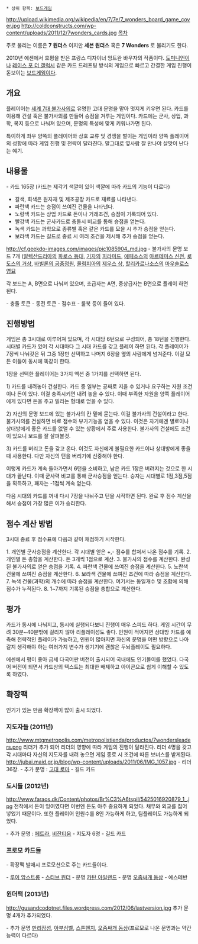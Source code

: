  * 상위 항목: [[보드게임]]
http://upload.wikimedia.org/wikipedia/en/7/7e/7_wonders_board_game_cover.jpg
http://coldconstructs.com/wp-content/uploads/2011/12/7wonders_cards.jpg
[[목차]]

주로 불리는 이름은 '''7 원더스''' 이지만 '''세븐 원더스''' 혹은 '''7 Wonders''' 로 불리기도 한다.
 
2010년 에센에서 호평을 받은 프랑스 디자이너 앙트완 바우자의 작품이다.  [[도미니언]]이나 [[레이스 포 더 갤럭시]] 같은 카드 드레프팅 방식의 게임으로 빠르고 간결한 게임 진행이 돋보이는 [[보드게임]]이다.

== 개요 ==
플레이어는 [[세계 7대 불가사의]]로 유명한 고대 문명을 맡아 멋지게 키우면 된다. 카드를 이용해 건설 혹은 불가사의를 만들어 승점을 겨루는 게임이다. 카드에는 군사, 상업, 과학, 복지 등으로 나눠져 있으며, 문명의 특성에 맞게 키워나가면 된다.

특이하게 좌우 양쪽의 플레이어와 상호 교류 및 경쟁을 벌이는 게임이라 양쪽 플레이어의 성향에 따라 게임 진행 및 전략이 달라진다. 말그대로 옆사람 잘 만나야 살맛이 난다는 얘기.

== 내용물 ==
- 카드 165장 (카드는 제각기 색깔이 있어 색깔에 따라 카드의 기능이 다르다)

* 갈색, 회색은 원자재 및 제조공장 카드로 재료를 나타낸다.
* 파란색 카드는 승점이 쓰여진 건물을 나타낸다.
* 노랑색 카드는 상업 카드로 돈이나 거래조건, 승점이 기록되어 있다.
* 빨강색 카드는 군사카드로 충돌시 비교를 통해 승점을 얻는다.
* 녹색 카드는 과학으로 종류별 혹은 같은 카드를 모을 시 추가 승점을 얻는다.
* 보라색 카드는 길드로 종료 시 여러 조건을 제시해 추가 승점을 얻는다.
http://cf.geekdo-images.com/images/pic1085904_md.jpg
- 불가사의 문명 보드 7개 ([[알렉산드리아]]의 [[파로스 등대]], [[기자]]의 [[피라미드]], [[에페소스]]의 [[아르테미스 신전]], [[로도스의 거상]], [[바빌론의 공중정원]], [[올림피아]]의 [[제우스 상]], [[할리카르나소스]]의 [[마우솔로스 영묘]]

각 보드는 A, B면으로 나눠져 있으며, 초급자는 A면, 중상급자는 B면으로 플레이 하면 된다. 

- 충돌 토큰
- 동전 토큰
- 점수표
- 룰북 등이 들어 있다.

== 진행방법 ==
게임은 총 3시대로 이루어져 있으며, 각 시대당 6턴으로 구성되어, 총 18턴을 진행한다.  시대별 카드가 있어 각 시대마다 그 시대 카드를 갖고 플레이 하면 된다. 각 플레이어가 7장씩 나눠갖은 뒤 그중 1장만 선택하고 나머지 6장을 옆의 사람에게 넘겨준다. 이걸 모든 이들이 동시에 똑같이 한다. 

1장을 선택한 플레이어는 3가지 액션 중 1가지를 선택하면 된다.

1) 카드를 내려놓아 건설한다. 카드 중 일부는 공짜로 지을 수 있거나 요구하는 자원 조건이나 돈이 있다. 이걸 충족시키면 내려 놓을 수 있다. 이때 부족한 자원을 양쪽 플레이어에게 있다면 돈을 주고 빌리는 형태로 얻을 수 있다.

2) 자신의 문명 보드에 있는 불가사의 칸 밑에 묻는다. 이걸 불가사의 건설이라고 한다. 불가사의를 건설하면 바로 점수와 부가기능을 얻을 수 있다. 이것은 자기에겐 별로이나 상대방에게 좋은 카드를 없앨 수 있는 상황에서 주로 사용한다. 불가사의 건설에도 조건이 있으니 보드를 잘 살펴볼것.

3) 카드를 버리고 돈을 갖고 온다. 이것도 자신에게 불필요한 카드이나 상대방에게 좋을때 사용한다. 다만 자신의 턴을 버리기에 신중해야 한다.

이렇게 카드가 계속 돌아가면서 6턴을 소비하고, 남은 카드 1장은 버려지는 것으로 한 시대가 끝난다. 이때 군사력 비교를 통해 군사승점을 얻는다. 승자는 시대별로 1점,3점,5점을 획득하고, 패자는 -1점씩 계속 얻는다.

다음 시대의 카드를 꺼내 다시 7장을 나눠주고 턴을 시작하면 된다. 완료 후 점수 계산을 해서 승점이 가장 많은 이가 승리한다.

== 점수 계산 방법 ==
3시대 종료 후 점수표에 다음과 같이 채점하기 시작한다.

1. 개인별 군사승점을 계산한다. 각 시대별 얻은 +,- 점수를 합쳐서 나온 점수를 기록.
2. 개인별 돈 총합을 계산한다. 돈 3개씩 1점으로 계산.
3. 불가사의 점수를 계산한다. 완성된 불가사의로 얻은 승점을 기록.
4. 파란색 건물에 쓰여진 승점을 계산한다.
5. 노란색 건물에 쓰여진 승점을 계산한다.
6. 보라색 건물에 쓰여진 조건에 따라 승점을 계산한다.
7. 녹색 건물(과학)의 개수에 따라 승점을 계산한다. 여기서는 동일개수 및 조합에 의해 점수가 누적된다.
8. 1~7까지 기록된 승점을 총합으로 계산한다.


== 평가 ==
카드가 동시에 나눠지고, 동시에 실행되다보니 진행이 매우 스피드 하다. 게임 시간이 무려 30분~40분밖에 걸리지 않아 리플레이성도 좋다.  인원이 적어지면 상대방 카드를 예측해 전략적인 플레이가 가능하고, 인원이 많아지면 자신의 문명을 어떤 방향으로 나아갈지 생각해야 하는 여러가지 변수가 생기기에 괜찮은 두뇌플레이도 필요하다.

에센에서 평이 좋아 금세 다국어판 버전이 출시되어 국내에도 인기몰이를 했었다.  다국어 버전이 되면서 카드상의 텍스트는 최대한 배제하고 아이콘으로 쉽게 이해할 수 있도록 하였다. 



== 확장팩 ==
인기가 있는 만큼 확장팩이 많이 출시 되었다.

=== 지도자들 (2011년) ===
http://www.mtgmetropolis.com/metropolistienda/productos/7wondersleaders.png
리더가 추가 되어 리더의 영향에 따라 게임의 진행이 달라진다. 리더 4명을 갖고 각 시대마다 자신의 지도자를 내려 놓으면 게임 종료 시 조건에 따른 보너스를 받게된다.
http://jubai.maid.gr.jp/blog/wp-content/uploads/2011/06/IMG_1057.jpg
- 리더 36장. 
- 추가 문명 : [[고대 로마]]
- 길드 카드

=== 도시들 (2012년) ===
http://www.faraos.dk/Content/photos/Br%C3%A6tspil/5425016920879_1_.jpg
전작에서 돈이 잉여였다면 이번엔 돈도 아주 중요하게 되었다. 채무와 외교를 집어 넣었기 때문이다. 또한 플레이어 인원수를 8인 가능하게 하고, 팀플레이도 가능하게 되었다.

- 추가 문명 : [[페트라]], [[비잔티움]]
- 지도자 6명
- 길드 카드
=== 프로모 카드들 ===
- 확장팩 발매시 프로모션으로 주는 카드들이다.

- [[루이 암스트롱]]
- [[스티브 원더]]
- 문명 [[카탄 아일랜드]]
- 문명 [[오줌싸개 동상]]
- 에스테반 


=== 윈더팩 (2013년) ===
http://gusandcodotnet.files.wordpress.com/2012/06/lastversion.jpg
추가 문명 4개가 추가되었다.

- 추가 문명 [[만리장성]], [[아부심벨]], [[스톤헨지]], [[오줌싸개 동상]](프로모로 나온 문명과는 약간 능력이 다르다)

